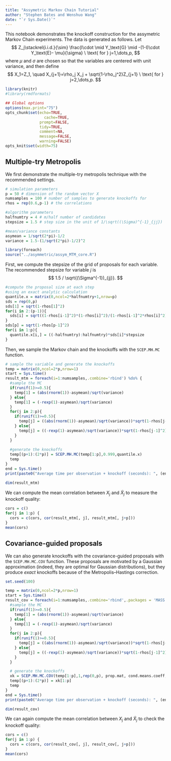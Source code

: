 ```yaml
---
title: "Assymetric Markov Chain Tutorial"
author: "Stephen Bates and Wenshuo Wang"
date: "`r Sys.Date()`"
---
```


This notebook demonstrates the knockoff construction for the assymetric Markov Chain experiments. The data is generated as follows. Let
$$
Z_j\stackrel{i.i.d.}{\sim} \frac{I\cdot \mid  Y_\text{G} \mid  -(1-I)\cdot Y_\text{E}- \mu}{\sigma} \ \text{ for } j=1,\dots,p,
$$
where $\mu$ and $\sigma$ are chosen so that the variables are centered with unit variance, and then define
$$
X_1=Z_1, \quad X_{j+1}=\rho_j X_j + \sqrt{1-\rho_j^2}Z_{j+1} \ \text{ for } j=2,\dots,p.
$$

```r
library(knitr)
#library(rmdformats)

## Global options
options(max.print="75")
opts_chunk$set(echo=TRUE,
	             cache=TRUE,
               prompt=FALSE,
               tidy=TRUE,
               comment=NA,
               message=FALSE,
               warning=FALSE)
opts_knit$set(width=75)
```


## Multiple-try Metropolis

We first demonstrate the multiple-try metropolis technique with the recommended settings.

```r
# simulation parameters
p = 50 # dimension of the random vector X
numsamples = 100 # number of samples to generate knockoffs for
rhos = rep(0.6,p-1) # the correlations

#algorithm parameters
halfnumtry = 4 # m/half number of candidates
stepsize = 1.5 # step size in the unit of 1/\sqrt((\Sigma)^{-1}_{jj})

#mean/variance constants
asymean = 1/sqrt(2*pi)-1/2
variance = 1.5-(1/sqrt(2*pi)-1/2)^2
```

```r
library(foreach)
source("../asymmetric/assym_MTM_core.R")
```

First, we compute the stepsize of the grid of proposals for each variable. The recommended stepsize for variable $j$ is 
$$
1.5 / \sqrt{(\Sigma^{-1})_{jj}}.
$$

```r
#compute the proposal size at each step
#using an exact analytic calculation
quantile.x = matrix(0,ncol=2*halfnumtry+1,nrow=p)
sds = rep(0,p)
sds[1] = sqrt(1-rhos[1]^2)
for(i in 2:(p-1)){
  sds[i] = sqrt((1-rhos[i-1]^2)*(1-rhos[i]^2)/(1-rhos[i-1]^2*rhos[i]^2))
}
sds[p] = sqrt(1-rhos[p-1]^2)
for(i in 1:p){
  quantile.x[i,] = ((-halfnumtry):halfnumtry)*sds[i]*stepsize
}
```

Then, we sample the Markov chain and the knockoffs with the `SCEP.MH.MC` function.

```r
# sample the variable and generate the knockoffs
temp = matrix(0,ncol=2*p,nrow=1)
start = Sys.time()
result_mtm = foreach(i=1:numsamples,.combine='rbind') %do% {
  #sample the MC
  if(runif(1)>=0.5){
    temp[1] = (abs(rnorm(1))-asymean)/sqrt(variance)
  } else{
    temp[1] = (-rexp(1)-asymean)/sqrt(variance)
  }
  for(j in 2:p){
    if(runif(1)>=0.5){
      temp[j] = ((abs(rnorm(1))-asymean)/sqrt(variance))*sqrt(1-rhos[j-1]^2) + rhos[j-1]*temp[j-1]
    } else{
      temp[j] = ((-rexp(1)-asymean)/sqrt(variance))*sqrt(1-rhos[j-1]^2) + rhos[j-1]*temp[j-1]
    }
  }
  
  #generate the knockoffs
  temp[(p+1):(2*p)] = SCEP.MH.MC(temp[1:p],0.999,quantile.x)
  temp
}
end = Sys.time()
print(paste0("Average time per observation + knockoff (seconds): ", (end - start) / numsamples))

dim(result_mtm)
```

We can compute the mean correlation between $X_j$ and $\tilde{X}_j$ to measure the knockoff quality:

```r
cors = c()
for(j in 1:p) {
  cors = c(cors, cor(result_mtm[, j], result_mtm[, j+p]))
}
mean(cors)
```

## Covariance-guided proposals

We can also generate knockoffs with the covariance-guided proposals with the `SCEP.MH.MC.COV` function. These proposals are motivated by a Gaussian approximation (indeed, they are optimal for Gaussian distributions), but they produce *exact* knockoffs because of the Metropolis--Hastings correction.

```r
set.seed(100)

temp = matrix(0,ncol=2*p,nrow=1)
start = Sys.time()
result_cov = foreach(i=1:numsamples,.combine='rbind',.packages = 'MASS') %do% {
  #sample the MC
  if(runif(1)>=0.5){
    temp[1] = (abs(rnorm(1))-asymean)/sqrt(variance)
  } else{
    temp[1] = (-rexp(1)-asymean)/sqrt(variance)
  }
  for(j in 2:p){
    if(runif(1)>=0.5){
      temp[j] = ((abs(rnorm(1))-asymean)/sqrt(variance))*sqrt(1-rhos[j-1]^2) + rhos[j-1]*temp[j-1]
    } else{
      temp[j] = ((-rexp(1)-asymean)/sqrt(variance))*sqrt(1-rhos[j-1]^2) + rhos[j-1]*temp[j-1]
    }
  }

  # generate the knockoffs
  xk = SCEP.MH.MC.COV(temp[1:p],1,rep(0,p), prop.mat, cond.means.coeff, cond.vars)
  temp[(p+1):(2*p)] = xk[1:p]
  temp
}
end = Sys.time()
print(paste0("Average time per observation + knockoff (seconds): ", (end - start) / numsamples))

dim(result_cov)
```

We can again compute the mean correlation between $X_j$ and $\tilde{X}_j$ to check the knockoff quality:

```r
cors = c()
for(j in 1:p) {
  cors = c(cors, cor(result_cov[, j], result_cov[, j+p]))
}
mean(cors)
```
